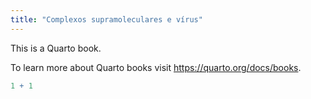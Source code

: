 ```yaml
---
title: "Complexos supramoleculares e vírus"
---
```


This is a Quarto book.

To learn more about Quarto books visit <https://quarto.org/docs/books>.

```r
1 + 1
```
